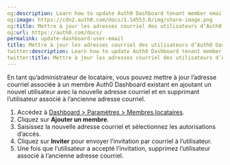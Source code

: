 ```yaml
---
og:description: Learn how to update Auth0 Dashboard tenant member email addresses.
og:image: https://cdn2.auth0.com/docs/1.14553.0/img/share-image.png
og:title: Mettre à jour les adresses courriel des utilisateurs d’Auth0 Dashboard
og:url: https://auth0.com/docs/
permalink: update-dashboard-user-email
title: Mettre à jour les adresses courriel des utilisateurs d’Auth0 Dashboard
twitter:description: Learn how to update Auth0 Dashboard tenant member email addresses.
twitter:title: Mettre à jour les adresses courriel des utilisateurs d’Auth0 Dashboard
---
```


En tant qu’administrateur de locataire, vous pouvez mettre à jour l’adresse courriel associée à un membre Auth0 Dashboard existant en ajoutant un nouvel utilisateur avec la nouvelle adresse courriel et en supprimant l’utilisateur associé à l’ancienne adresse courriel.

1. Accédez à [Dashboard > Paramètres > Membres locataires](%24%7Bmanage_url%7D/#/tenants/admins).
2. Cliquez sur **Ajouter un membre**.
3. Saisissez la nouvelle adresse courriel et sélectionnez les autorisations d’accès.
4. Cliquez sur **Inviter** pour envoyer l’invitation par courriel à l’utilisateur.
5. Une fois que l’utilisateur a accepté l’invitation, supprimez l’utilisateur associé à l’ancienne adresse courriel.